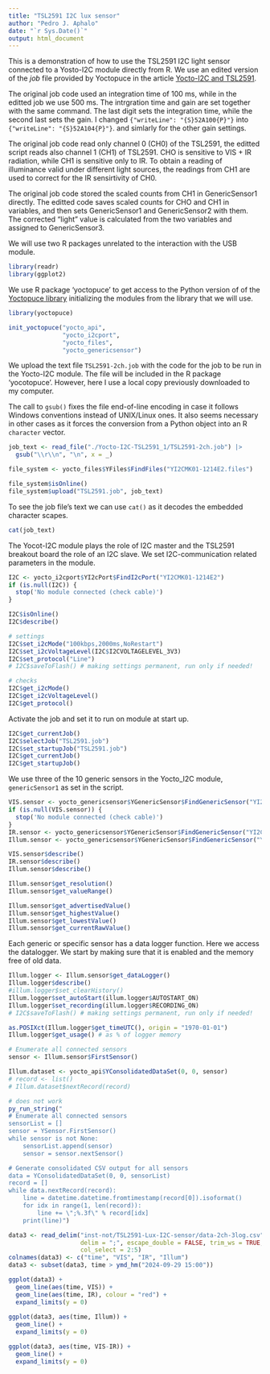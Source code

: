 ```yaml
---
title: "TSL2591 I2C lux sensor"
author: "Pedro J. Aphalo"
date: "`r Sys.Date()`"
output: html_document
---
```


This is a demonstration of how to use the TSL2591 I2C light sensor connected to
a Yosto-I2C module directly from R. We use an edited version of the _job_ file
provided by Yoctopuce in the article [Yocto-I2C and
TSL2591](https://www.yoctopuce.com/EN/article/yocto-i2c-and-tsl2591).

The original job code used an integration time of 100 ms, while in the editted
job we use 500 ms. The intrgration time and gain are set together with the
same command. The last digit sets the integration time, while the second last
sets the gain. I changed `{"writeLine": "{S}52A100{P}"}` into 
`{"writeLine": "{S}52A104{P}"}`. and simlarly for the other gain settings.

The original job code read only channel 0 (CH0) of the TSL2591, the editted
script reads also channel 1 (CH1) of TSL2591. CHO is sensitive to VIS + IR
radiation, while CH1 is sensitive only to IR. To obtain a reading of
illuminance valid under different light sources, the readings from CH1 are
used to correct for the IR sensirtivity of CH0.

The original job code stored the scaled counts from CH1 in GenericSensor1
directly. The editted code saves scaled counts for CHO and CH1 in variables,
and then sets GenericSensor1 and GenericSensor2 with them. The corrected
"light" value is calculated from the two variables and assigned to 
GenericSensor3.

We will use two R packages unrelated to the interaction with the USB module.

```r
library(readr)
library(ggplot2)
```

We use R package 'yoctopuce' to get access to the Python version of of the
[Yoctopuce library](https://www.yoctopuce.com/EN/libraries.php) initializing 
the modules from the library that we will use.

```r
library(yoctopuce)

init_yoctopuce("yocto_api", 
               "yocto_i2cport", 
               "yocto_files", 
               "yocto_genericsensor")
```
We upload the text file `TSL2591-2ch.job` with the code for the job to be run in the 
Yocto-I2C module. The file will be included in the R package 'yocotopuce'.
However, here I use a local copy previously downloaded to my computer.

The call to `gsub()` fixes the file end-of-line encoding in case it follows
Windows conventions instead of UNIX/Linux ones. It also seems necessary in other
cases as it forces the conversion from a Python object into an R `character`
vector.

```r
job_text <- read_file("./Yocto-I2C-TSL2591_1/TSL2591-2ch.job") |>
  gsub("\\r\\n", "\n", x = _)

file_system <- yocto_files$YFiles$FindFiles("YI2CMK01-1214E2.files")

file_system$isOnline()
file_system$upload("TSL2591.job", job_text)
```

To see the job file's text we can use `cat()` as it decodes the embedded
character scapes.

```r
cat(job_text)
```

The Yocot-I2C module plays the role of I2C master
and the TSL2591 breakout board the role of an I2C slave. 
We set I2C-communication related parameters in the  module.

```r
I2C <- yocto_i2cport$YI2cPort$FindI2cPort("YI2CMK01-1214E2")
if (is.null(I2C)) {
  stop('No module connected (check cable)')
}

I2C$isOnline()
I2C$describe()

# settings
I2C$set_i2cMode("100kbps,2000ms,NoRestart")
I2C$set_i2cVoltageLevel(I2C$I2CVOLTAGELEVEL_3V3)
I2C$set_protocol("Line")
# I2C$saveToFlash() # making settings permanent, run only if needed!

# checks
I2C$get_i2cMode()
I2C$get_i2cVoltageLevel()
I2C$get_protocol()
```
Activate the job and set it to run on module at start up.

```r
I2C$get_currentJob()
I2C$selectJob("TSL2591.job")
I2C$set_startupJob("TSL2591.job")
I2C$get_currentJob()
I2C$get_startupJob()
```

We use three of the 10 generic sensors in the Yocto_I2C module, 
`genericSensor1` as set in the script.

```r
VIS.sensor <- yocto_genericsensor$YGenericSensor$FindGenericSensor("YI2CMK01-1214E2.genericSensor1")
if (is.null(VIS.sensor)) {
  stop('No module connected (check cable)')
}
IR.sensor <- yocto_genericsensor$YGenericSensor$FindGenericSensor("YI2CMK01-1214E2.genericSensor2")
Illum.sensor <- yocto_genericsensor$YGenericSensor$FindGenericSensor("YI2CMK01-1214E2.genericSensor3")

VIS.sensor$describe()
IR.sensor$describe()
Illum.sensor$describe()

Illum.sensor$get_resolution()
Illum.sensor$get_valueRange()

Illum.sensor$get_advertisedValue()
Illum.sensor$get_highestValue()
Illum.sensor$get_lowestValue()
Illum.sensor$get_currentRawValue()
```

Each generic or specific sensor has a data logger function. Here we access
the datalogger. We start by making sure that it is enabled and the memory
free of old data.

```r
Illum.logger <- Illum.sensor$get_dataLogger()
Illum.logger$describe()
#illum.logger$set_clearHistory()
Illum.logger$set_autoStart(illum.logger$AUTOSTART_ON)
Illum.logger$set_recording(illum.logger$RECORDING_ON)
# I2C$saveToFlash() # making settings permanent, run only if needed!

as.POSIXct(Illum.logger$get_timeUTC(), origin = "1970-01-01")
Illum.logger$get_usage() # as % of logger memory
```
```r
# Enumerate all connected sensors
sensor <- Illum.sensor$FirstSensor()

Illum.dataset <- yocto_api$YConsolidatedDataSet(0, 0, sensor)
# record <- list()
# Illum.dataset$nextRecord(record)
```

```r
# does not work
py_run_string("
# Enumerate all connected sensors
sensorList = []
sensor = YSensor.FirstSensor()
while sensor is not None:
    sensorList.append(sensor)
    sensor = sensor.nextSensor()

# Generate consolidated CSV output for all sensors
data = YConsolidatedDataSet(0, 0, sensorList)
record = []
while data.nextRecord(record):
    line = datetime.datetime.fromtimestamp(record[0]).isoformat()
    for idx in range(1, len(record)):
        line += \";%.3f\" % record[idx]
    print(line)")
```


```r
data3 <- read_delim("inst-not/TSL2591-Lux-I2C-sensor/data-2ch-3log.csv", 
                    delim = ";", escape_double = FALSE, trim_ws = TRUE,
                    col_select = 2:5)
colnames(data3) <- c("time", "VIS", "IR", "Illum")
data3 <- subset(data3, time > ymd_hm("2024-09-29 15:00"))
```

```r
ggplot(data3) + 
  geom_line(aes(time, VIS)) +
  geom_line(aes(time, IR), colour = "red") +
  expand_limits(y = 0)
  
ggplot(data3, aes(time, Illum)) + 
  geom_line() +
  expand_limits(y = 0)

ggplot(data3, aes(time, VIS-IR)) + 
  geom_line() +
  expand_limits(y = 0)
```


